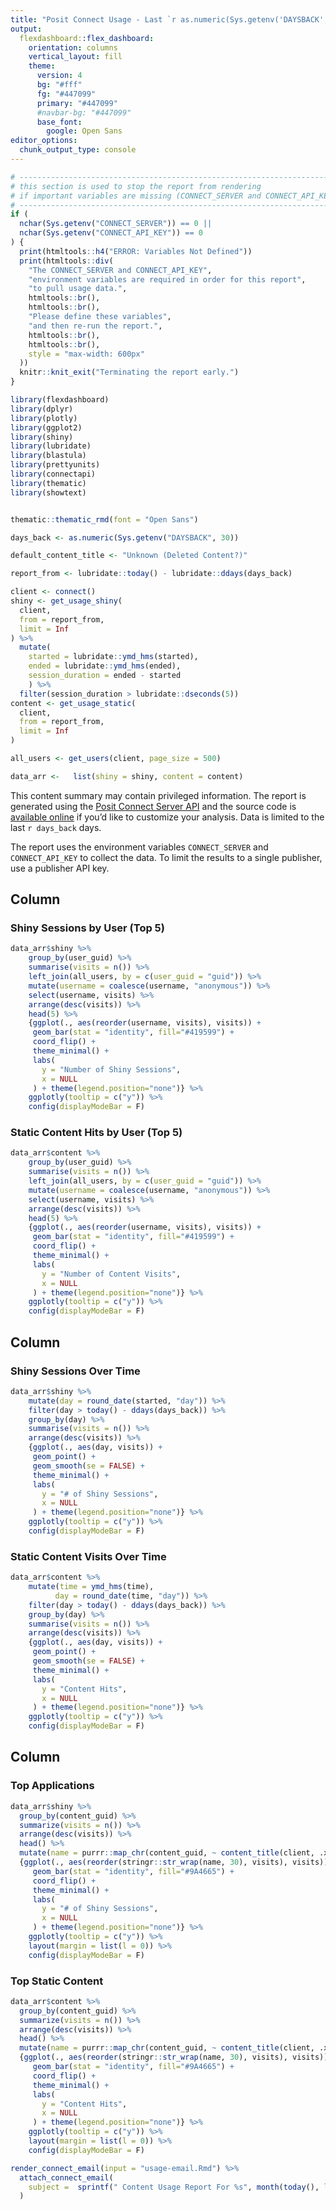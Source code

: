 ```yaml
---
title: "Posit Connect Usage - Last `r as.numeric(Sys.getenv('DAYSBACK', 30))` Days"
output: 
  flexdashboard::flex_dashboard:
    orientation: columns
    vertical_layout: fill
    theme: 
      version: 4
      bg: "#fff"
      fg: "#447099" 
      primary: "#447099"
      #navbar-bg: "#447099"
      base_font: 
        google: Open Sans
editor_options: 
  chunk_output_type: console
---
```

    
```r
# ---------------------------------------------------------------------------
# this section is used to stop the report from rendering
# if important variables are missing (CONNECT_SERVER and CONNECT_API_KEY)
# ---------------------------------------------------------------------------
if (
  nchar(Sys.getenv("CONNECT_SERVER")) == 0 ||
  nchar(Sys.getenv("CONNECT_API_KEY")) == 0
) {
  print(htmltools::h4("ERROR: Variables Not Defined"))
  print(htmltools::div(
    "The CONNECT_SERVER and CONNECT_API_KEY",
    "environment variables are required in order for this report",
    "to pull usage data.",
    htmltools::br(),
    htmltools::br(),
    "Please define these variables",
    "and then re-run the report.",
    htmltools::br(),
    htmltools::br(),
    style = "max-width: 600px"
  ))
  knitr::knit_exit("Terminating the report early.")
}
```

```r
library(flexdashboard)
library(dplyr)
library(plotly)
library(ggplot2)
library(shiny)
library(lubridate)
library(blastula)
library(prettyunits)
library(connectapi)
library(thematic)
library(showtext)


thematic::thematic_rmd(font = "Open Sans")

days_back <- as.numeric(Sys.getenv("DAYSBACK", 30))

default_content_title <- "Unknown (Deleted Content?)"

report_from <- lubridate::today() - lubridate::ddays(days_back)

client <- connect()
shiny <- get_usage_shiny(
  client,
  from = report_from,
  limit = Inf
) %>%
  mutate(
    started = lubridate::ymd_hms(started),
    ended = lubridate::ymd_hms(ended),
    session_duration = ended - started
    ) %>%
  filter(session_duration > lubridate::dseconds(5))
content <- get_usage_static(
  client,
  from = report_from,
  limit = Inf
)

all_users <- get_users(client, page_size = 500)

data_arr <-   list(shiny = shiny, content = content)

```


This content summary may contain privileged information. The report is generated
using the [Posit Connect Server API](http://docs.rstudio.com/connect/api) and
the source code is [available online](https://github.com/sol-eng/connect-usage)
if you'd like to customize your analysis. Data is limited to the last 
`r days_back` days.

The report uses the environment variables `CONNECT_SERVER` and `CONNECT_API_KEY`
to collect the data. To limit the results to a single publisher, use a publisher
API key.

Column 
-----------------------------------------------------------------------

### Shiny Sessions by User (Top 5)

```r
data_arr$shiny %>%
    group_by(user_guid) %>% 
    summarise(visits = n()) %>% 
    left_join(all_users, by = c(user_guid = "guid")) %>%
    mutate(username = coalesce(username, "anonymous")) %>%
    select(username, visits) %>% 
    arrange(desc(visits)) %>% 
    head(5) %>% 
    {ggplot(., aes(reorder(username, visits), visits)) + 
     geom_bar(stat = "identity", fill="#419599") +  
     coord_flip() + 
     theme_minimal() + 
     labs(
       y = "Number of Shiny Sessions",
       x = NULL
     ) + theme(legend.position="none")} %>% 
    ggplotly(tooltip = c("y")) %>% 
    config(displayModeBar = F)
```

### Static Content Hits by User (Top 5)

```r
data_arr$content %>%
    group_by(user_guid) %>% 
    summarise(visits = n()) %>% 
    left_join(all_users, by = c(user_guid = "guid")) %>%
    mutate(username = coalesce(username, "anonymous")) %>% 
    select(username, visits) %>% 
    arrange(desc(visits)) %>% 
    head(5) %>% 
    {ggplot(., aes(reorder(username, visits), visits)) + 
     geom_bar(stat = "identity", fill="#419599") +  
     coord_flip() + 
     theme_minimal() +
     labs(
       y = "Number of Content Visits",
       x = NULL
     ) + theme(legend.position="none")} %>% 
    ggplotly(tooltip = c("y")) %>% 
    config(displayModeBar = F)
```



Column 
-----------------------------------------------------------------------

### Shiny Sessions Over Time

```r
data_arr$shiny %>%
    mutate(day = round_date(started, "day")) %>% 
    filter(day > today() - ddays(days_back)) %>% 
    group_by(day) %>% 
    summarise(visits = n()) %>% 
    arrange(desc(visits)) %>% 
    {ggplot(., aes(day, visits)) + 
     geom_point() +
     geom_smooth(se = FALSE) +
     theme_minimal() + 
     labs(
       y = "# of Shiny Sessions",
       x = NULL
     ) + theme(legend.position="none")} %>% 
    ggplotly(tooltip = c("y")) %>% 
    config(displayModeBar = F)
```


### Static Content Visits Over Time

```r
data_arr$content %>%
    mutate(time = ymd_hms(time),
          day = round_date(time, "day")) %>% 
    filter(day > today() - ddays(days_back)) %>% 
    group_by(day) %>% 
    summarise(visits = n()) %>% 
    arrange(desc(visits)) %>% 
    {ggplot(., aes(day, visits)) + 
     geom_point() +
     geom_smooth(se = FALSE) +
     theme_minimal() + 
     labs(
       y = "Content Hits",
       x = NULL
     ) + theme(legend.position="none")} %>% 
    ggplotly(tooltip = c("y")) %>% 
    config(displayModeBar = F)
```

Column 
-----------------------------------------------------------------------

### Top Applications

```r
data_arr$shiny %>% 
  group_by(content_guid) %>% 
  summarize(visits = n()) %>% 
  arrange(desc(visits)) %>% 
  head() %>% 
  mutate(name = purrr::map_chr(content_guid, ~ content_title(client, .x, default_content_title))) %>% 
  {ggplot(., aes(reorder(stringr::str_wrap(name, 30), visits), visits)) + 
     geom_bar(stat = "identity", fill="#9A4665") +  
     coord_flip() + 
     theme_minimal() + 
     labs(
       y = "# of Shiny Sessions",
       x = NULL
     ) + theme(legend.position="none")} %>% 
    ggplotly(tooltip = c("y")) %>% 
    layout(margin = list(l = 0)) %>%
    config(displayModeBar = F)
```

### Top Static Content

```r
data_arr$content %>% 
  group_by(content_guid) %>% 
  summarize(visits = n()) %>% 
  arrange(desc(visits)) %>% 
  head() %>% 
  mutate(name = purrr::map_chr(content_guid, ~ content_title(client, .x, default_content_title))) %>% 
  {ggplot(., aes(reorder(stringr::str_wrap(name, 30), visits), visits)) + 
     geom_bar(stat = "identity", fill="#9A4665") +  
     coord_flip() + 
     theme_minimal() + 
     labs(
       y = "Content Hits",
       x = NULL
     ) + theme(legend.position="none")} %>% 
    ggplotly(tooltip = c("y")) %>% 
    layout(margin = list(l = 0)) %>%
    config(displayModeBar = F)
```


```r
render_connect_email(input = "usage-email.Rmd") %>%
  attach_connect_email(
    subject =  sprintf(" Content Usage Report For %s", month(today(), label = TRUE, abbr = FALSE))
  )
```
